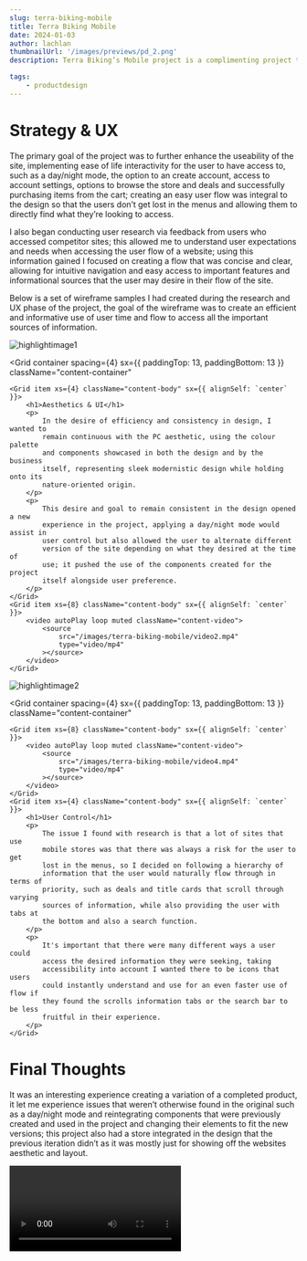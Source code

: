 ```yaml
---
slug: terra-biking-mobile
title: Terra Biking Mobile
date: 2024-01-03
author: lachlan
thumbnailUrl: '/images/previews/pd_2.png'
description: Terra Biking’s Mobile project is a complimenting project to Terra Biking PC that focused on the consistent aesthetic and visual design of its PC counterpart, I wanted to capture the continuous sleek nature and identity that Terra Biking portrays in their values and design and what these pillars represent, a natured night sky, mountainous terrain and strong modernistic design in perfect balance.

tags:
    - productdesign
---
```


<div className="centered">
<h1>Strategy & UX</h1>

<p>
    The primary goal of the project was to further enhance the useability of the
    site, implementing ease of life interactivity for the user to have access
    to, such as a day/night mode, the option to an create account, access to
    account settings, options to browse the store and deals and successfully
    purchasing items from the cart; creating an easy user flow was integral to
    the design so that the users don’t get lost in the menus and allowing them
    to directly find what they’re looking to access.
</p>

<p>
    I also began conducting user research via feedback from users who accessed
    competitor sites; this allowed me to understand user expectations and needs
    when accessing the user flow of a website; using this information gained I
    focused on creating a flow that was concise and clear, allowing for
    intuitive navigation and easy access to important features and informational
    sources that the user may desire in their flow of the site.
</p>

<p>
    Below is a set of wireframe samples I had created during the research and UX
    phase of the project, the goal of the wireframe was to create an efficient
    and informative use of user time and flow to access all the important
    sources of information.
</p>

</div>

![highlightimage1](/images/terra-biking-mobile/image1.png)

<Grid
    container
    spacing={4}
    sx={{ paddingTop: 13, paddingBottom: 13 }}
    className="content-container"
>
    <Grid item xs={4} className="content-body" sx={{ alignSelf: `center` }}>
        <h1>Aesthetics & UI</h1>
        <p>
            In the desire of efficiency and consistency in design, I wanted to
            remain continuous with the PC aesthetic, using the colour palette
            and components showcased in both the design and by the business
            itself, representing sleek modernistic design while holding onto its
            nature-oriented origin.
        </p>
        <p>
            This desire and goal to remain consistent in the design opened a new
            experience in the project, applying a day/night mode would assist in
            user control but also allowed the user to alternate different
            version of the site depending on what they desired at the time of
            use; it pushed the use of the components created for the project
            itself alongside user preference.
        </p>
    </Grid>
    <Grid item xs={8} className="content-body" sx={{ alignSelf: `center` }}>
        <video autoPlay loop muted className="content-video">
            <source
                src="/images/terra-biking-mobile/video2.mp4"
                type="video/mp4"
            ></source>
        </video>
    </Grid>
</Grid>

![highlightimage2](/images/terra-biking-mobile/image3.png)

<Grid
    container
    spacing={4}
    sx={{ paddingTop: 13, paddingBottom: 13 }}
    className="content-container"
>
    <Grid item xs={8} className="content-body" sx={{ alignSelf: `center` }}>
        <video autoPlay loop muted className="content-video">
            <source
                src="/images/terra-biking-mobile/video4.mp4"
                type="video/mp4"
            ></source>
        </video>
    </Grid>
    <Grid item xs={4} className="content-body" sx={{ alignSelf: `center` }}>
        <h1>User Control</h1>
        <p>
            The issue I found with research is that a lot of sites that use
            mobile stores was that there was always a risk for the user to get
            lost in the menus, so I decided on following a hierarchy of
            information that the user would naturally flow through in terms of
            priority, such as deals and title cards that scroll through varying
            sources of information, while also providing the user with tabs at
            the bottom and also a search function.
        </p>
        <p>
            It's important that there were many different ways a user could
            access the desired information they were seeking, taking
            accessibility into account I wanted there to be icons that users
            could instantly understand and use for an even faster use of flow if
            they found the scrolls information tabs or the search bar to be less
            fruitful in their experience.
        </p>
    </Grid>
</Grid>

<div className="centered">
    <h1>Final Thoughts</h1>
    <p>
        It was an interesting experience creating a variation of a completed
        product, it let me experience issues that weren’t otherwise found in the
        original such as a day/night mode and reintegrating components that were
        previously created and used in the project and changing their elements
        to fit the new versions; this project also had a store integrated in the
        design that the previous iteration didn’t as it was mostly just for
        showing off the websites aesthetic and layout.
    </p>
</div>

<video controls className="content-video">
    <source
        src="/images/terra-biking-mobile/video5.mp4"
        type="video/mp4"
    ></source>
</video>

